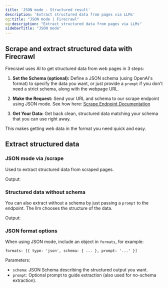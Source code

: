 ```yaml
---
title: 'JSON mode - Structured result'
description: 'Extract structured data from pages via LLMs'
og:title: "JSON mode | Firecrawl"
og:description: "Extract structured data from pages via LLMs"
sidebarTitle: "JSON mode"
---
```




## Scrape and extract structured data with Firecrawl

Firecrawl uses AI to get structured data from web pages in 3 steps:

1. **Set the Schema (optional):**
   Define a JSON schema (using OpenAI's format) to specify the data you want, or just provide a `prompt` if you don't need a strict schema, along with the webpage URL.

2. **Make the Request:**
   Send your URL and schema to our scrape endpoint using JSON mode. See how here:
   [Scrape Endpoint Documentation](https://docs.firecrawl.dev/api-reference/v2-endpoint/scrape)

3. **Get Your Data:**
   Get back clean, structured data matching your schema that you can use right away.

This makes getting web data in the format you need quick and easy.

## Extract structured data

### JSON mode via /scrape

Used to extract structured data from scraped pages.

<CodeGroup>

<ExtractPython />
<ExtractNode />
<ExtractCURL />

</CodeGroup>

Output:

<ExtractOutput />

### Structured data without schema

You can also extract without a schema by just passing a `prompt` to the endpoint. The llm chooses the structure of the data.

<CodeGroup>

<ExtractNoSchemaPython />
<ExtractNoSchemaNode />
<ExtractNoSchemaCURL />

</CodeGroup>

Output:

<ExtractNoSchemaOutput />

### JSON format options

When using JSON mode, include an object in `formats`, for example:

`formats: [{ type: 'json', schema: { ... }, prompt: '...' }]`

Parameters:

- `schema`: JSON Schema describing the structured output you want.
- `prompt`: Optional prompt to guide extraction (also used for no-schema extraction).

